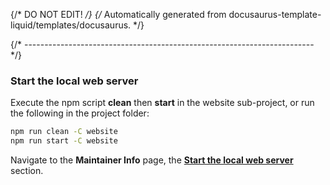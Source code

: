 {/* DO NOT EDIT! */}
{/* Automatically generated from docusaurus-template-liquid/templates/docusaurus. */}

{/* ------------------------------------------------------------------------ */}

### Start the local web server

Execute the npm script **clean** then **start** in the website sub-project,
or run the following in the project folder:

```sh
npm run clean -C website
npm run start -C website
```

Navigate to the **Maintainer Info** page,
the **[Start the local web server](http://localhost:3000/doxygen2docusaurus-cli-ts/docs/maintainer/#start-the-local-web-server)** section.
